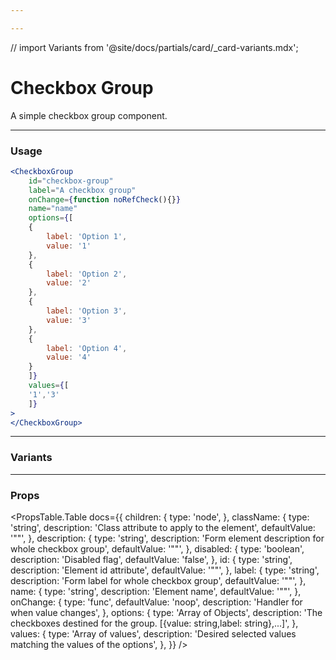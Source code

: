 ```yaml
---

---
```

// import Variants from '@site/docs/partials/card/_card-variants.mdx';

# Checkbox Group
A simple checkbox group component.

<NewfoldRoot>
    <CheckboxGroup
        id="checkbox-group"
        label="A checkbox group"
        onChange={function noRefCheck(){}}
        name="name"
        description="This is the description"
        options={[
        {
            label: 'Option 1',
            value: '1'
        },
        {
            label: 'Option 2',
            value: '2'
        },
        {
            label: 'Option 3',
            value: '3'
        },
        {
            label: 'Option 4',
            value: '4'
        }
        ]}
        values={[
        '1','3'
        ]}
    >
    </CheckboxGroup>
</NewfoldRoot>

---
### Usage
```jsx
<CheckboxGroup
    id="checkbox-group"
    label="A checkbox group"
    onChange={function noRefCheck(){}}
    name="name"
    options={[
    {
        label: 'Option 1',
        value: '1'
    },
    {
        label: 'Option 2',
        value: '2'
    },
    {
        label: 'Option 3',
        value: '3'
    },
    {
        label: 'Option 4',
        value: '4'
    }
    ]}
    values={[
    '1','3'
    ]}
>
</CheckboxGroup>
```

---
### Variants

---
### Props
<PropsTable.Table docs={{
    children: {
        type: 'node',
    },
    className: {
        type: 'string',
        description: 'Class attribute to apply to the element',
        defaultValue: '""',
    },
    description: {
        type: 'string',
        description: 'Form element description for whole checkbox group',
        defaultValue: '""',
    },
    disabled: {
        type: 'boolean',
        description: 'Disabled flag',
        defaultValue: 'false',
    },
    id: {
        type: 'string',
        description: 'Element id attribute',
        defaultValue: '""',
    },
    label: {
        type: 'string',
        description: 'Form label for whole checkbox group',
        defaultValue: '""',
    },
    name: {
        type: 'string',
        description: 'Element name',
        defaultValue: '""',
    },
    onChange: {
        type: 'func',
        defaultValue: 'noop',
        description: 'Handler for when value changes',
    },
    options: {
        type: 'Array of Objects',
        description: 'The checkboxes destined for the group. [{value: string,label: string},...]',
    },
    values: {
        type: 'Array of values',
        description: 'Desired selected values matching the values of the options',
    },
}} />